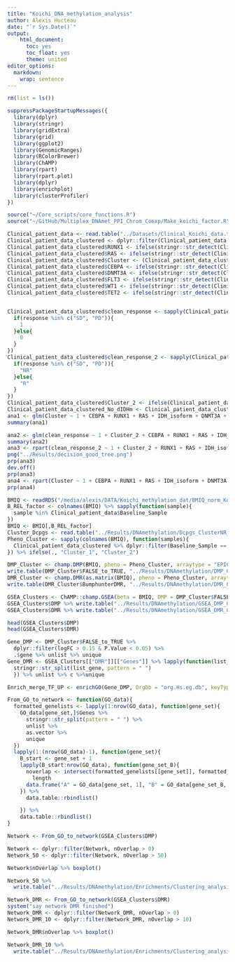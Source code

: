 ```yaml
---
title: "Koichi_DNA_methylation_analysis"
author: Alexis Hucteau
date: "`r Sys.Date()`"
output:
    html_document:
      toc: yes
      toc_float: yes
      theme: united
editor_options:
  markdown:
    wrap: sentence
---
```


```r
rm(list = ls())
```


```r
suppressPackageStartupMessages({
  library(dplyr)
  library(stringr)
  library(gridExtra)
  library(grid)
  library(ggplot2)
  library(GenomicRanges)
  library(RColorBrewer)
  library(ChAMP)
  library(rpart)
  library(rpart.plot)
  library(dplyr)
  library(enrichplot)
  library(clusterProfiler)
})

source("~/Core_scripts/core_functions.R")
source("~/GitHub/Multiplex_DNAmet_PPI_Chrom_Coexp/Make_koichi_factor.R")
```

```r
Clinical_patient_data <- read.table("../Datasets/Clinical_Koichi_data.tsv", sep = "\t", header = T) 
Clinical_patient_data_clustered <- dplyr::filter(Clinical_patient_data, Cluster != "No_clustered")
Clinical_patient_data_clustered$RUNX1 <- ifelse(stringr::str_detect(Clinical_patient_data_clustered$mutations, "RUNX1"), T, F)
Clinical_patient_data_clustered$RAS <- ifelse(stringr::str_detect(Clinical_patient_data_clustered$mutations, "RAS"), T, F)
Clinical_patient_data_clustered$Cluster <- (Clinical_patient_data_clustered$Cluster == "Cluster_NR")*1
Clinical_patient_data_clustered$CEBPA <- ifelse(stringr::str_detect(Clinical_patient_data_clustered$mutations, "CEBPA"), T, F)
Clinical_patient_data_clustered$DNMT3A <- ifelse(stringr::str_detect(Clinical_patient_data_clustered$mutations, "DNMT3A"), T, F)
Clinical_patient_data_clustered$FLT3 <- ifelse(stringr::str_detect(Clinical_patient_data_clustered$mutations, "FLT3"), T, F)
Clinical_patient_data_clustered$WT1 <- ifelse(stringr::str_detect(Clinical_patient_data_clustered$mutations, "WT1"), T, F)
Clinical_patient_data_clustered$TET2 <- ifelse(stringr::str_detect(Clinical_patient_data_clustered$mutations, "TET2"), T, F)


Clinical_patient_data_clustered$clean_response <- sapply(Clinical_patient_data_clustered$Best_response, function(response){
  if(response %in% c("SD", "PD")){
    1
  }else{
    0
  }
})
Clinical_patient_data_clustered$clean_response_2 <- sapply(Clinical_patient_data_clustered$Best_response, function(response){
  if(response %in% c("SD", "PD")){
    "NR"
  }else{
    "R"
  }
})
Clinical_patient_data_clustered$Cluster_2 <- ifelse(Clinical_patient_data_clustered$Cluster == 1, "Cluster_NR", "Cluster_R")
Clinical_patient_data_clustered_No_dIDHm <- Clinical_patient_data_clustered[Clinical_patient_data_clustered$IDH_isoform != "IDH1_IDH2",]
ana1 <- glm(Cluster ~ 1 + CEBPA + RUNX1 + RAS + IDH_isoform + DNMT3A + FLT3 + WT1 + TET2, family = "binomial", data = Clinical_patient_data_clustered_No_dIDHm)
summary(ana1)

ana2 <- glm(clean_response ~ 1 + Cluster_2 + CEBPA + RUNX1 + RAS + IDH_isoform + DNMT3A + FLT3 + WT1 + TET2, family = "binomial", data = Clinical_patient_data_clustered_No_dIDHm)
summary(ana2)
ana3 <- rpart(clean_response_2 ~ 1 + Cluster_2 + RUNX1 + RAS + IDH_isoform + CEBPA + DNMT3A + FLT3 + WT1 + TET2, method = "class", data = Clinical_patient_data_clustered_No_dIDHm, control = rpart.control(minsplit = 5, cp = 0.05))
png("../Results/decision_good_tree.png")
prp(ana3)
dev.off()
prp(ana3)
ana4 <- rpart(Cluster ~ 1 + CEBPA + RUNX1 + RAS + IDH_isoform + DNMT3A + FLT3 + WT1 + TET2, method = "class", data = Clinical_patient_data_clustered_No_dIDHm, control = rpart.control(minsplit = 5, cp = 0.05))
prp(ana4)
```


```r
BMIQ <- readRDS("/media/alexis/DATA/Koichi_methylation_dat/BMIQ_norm_Koichi_samples.Rdata")
B_REL_factor <- colnames(BMIQ) %>% sapply(function(sample){
  sample %in% Clinical_patient_data$Baseline_Sample
})
BMIQ <- BMIQ[,B_REL_factor]
Cluster_Dcpgs <- read.table("../Results/DNAmethylation/Dcpgs_ClusterNR_R.tsv", sep = "\t", header = T)
Pheno_Cluster <- sapply(colnames(BMIQ), function(samples){
  Clinical_patient_data_clustered %>% dplyr::filter(Baseline_Sample == samples) %>% .$Cluster == 1
}) %>% ifelse(., "Cluster_1", "Cluster_2")
```

```r
DMP_Cluster <- champ.DMP(BMIQ, pheno = Pheno_Cluster, arraytype = "EPIC")
write.table(DMP_Cluster$FALSE_to_TRUE, "../Results/DNAmethylation/DMP_Cluster_NR_R.tsv", sep = "\t", row.names = T, col.names = NA)
DMR_Cluster <- champ.DMR(as.matrix(BMIQ), pheno = Pheno_Cluster, arraytype = "EPIC", cores = 10)
write.table(DMR_Cluster$BumphunterDMR, "../Results/DNAmethylation/DMR_Cluster_NR_R.tsv", sep = "\t", row.names = T, col.names = NA)

GSEA_Clusters <- ChAMP::champ.GSEA(beta = BMIQ, DMP = DMP_Cluster$FALSE_to_TRUE, DMR = DMR_Cluster, cores = 10, pheno = Pheno_Cluster, arraytype = "EPIC")
GSEA_Clusters$DMP %>% write.table("../Results/DNAmethylation/GSEA_DMP_Clusters.tsv", sep = "\t", row.names = F, quote = F)
GSEA_Clusters$DMR %>% write.table("../Results/DNAmethylation/GSEA_DMR_Clusters.tsv", sep = "\t", row.names = F, quote = F)
```

```r
head(GSEA_Clusters$DMP)
head(GSEA_Clusters$DMR)

```

```r
Gene_DMP <- DMP_Cluster$FALSE_to_TRUE %>%
  dplyr::filter(logFC > 0.15 & P.Value < 0.05) %>%
  .$gene %>% unlist %>% unique
Gene_DMR <- GSEA_Clusters[["DMR"]][["Genes"]] %>% lapply(function(list_gene){
  stringr::str_split(list_gene, pattern = " ")
  }) %>% unlist %>% c %>%unique
```

```r
Enrich_merge_TF_UP <- enrichGO(Gene_DMP, OrgDb = "org.Hs.eg.db", keyType = "SYMBOL", ont = "ALL", pAdjustMethod = "none")

```

```r
From_GO_to_network <- function(GO_data){
  formatted_genelists <- lapply(1:nrow(GO_data), function(gene_set){
    GO_data[gene_set,]$Genes %>%
      stringr::str_split(pattern = " ") %>%
      unlist %>%
      as.vector %>%
      unique
  })
  lapply(1:(nrow(GO_data)-1), function(gene_set){
    B_start <- gene_set + 1
    lapply(B_start:nrow(GO_data), function(gene_set_B){
      noverlap <- intersect(formatted_genelists[[gene_set]], formatted_genelists[[gene_set_B]]) %>%
        length
      data.frame("A" = GO_data[gene_set, 1], "B" = GO_data[gene_set_B, 1], "nOverlap" = noverlap)
    }) %>%
      data.table::rbindlist()

    }) %>%
    data.table::rbindlist()
}
```


```r
Network <- From_GO_to_network(GSEA_Clusters$DMP)

Network <- dplyr::filter(Network, nOverlap > 0)
Network_50 <- dplyr::filter(Network, nOverlap > 50)

Network$nOverlap %>% boxplot()

Network_50 %>%
  write.table("../Results/DNAmethylation/Enrichments/Clustering_analysis/GSEA_network.tsv", sep = "\t", quote = F, row.names = F)
```

```r
Network_DMR <- From_GO_to_network(GSEA_Clusters$DMR)
system("say network DMR finished")
Network_DMR <- dplyr::filter(Network_DMR, nOverlap > 0)
Network_DMR_10 <- dplyr::filter(Network_DMR, nOverlap > 10)

Network_DMR$nOverlap %>% boxplot()

Network_DMR_10 %>%
  write.table("../Results/DNAmethylation/Enrichments/Clustering_analysis/GSEA_DMR_network_10.tsv", sep = "\t", quote = F, row.names = F)
```

